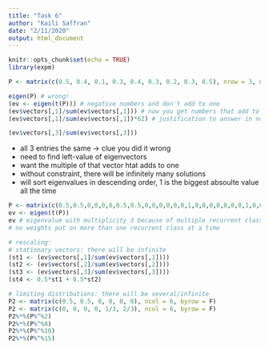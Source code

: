 ```yaml
---
title: "Task 6"
author: "Kaili Saffran"
date: "2/11/2020"
output: html_document
---
```


```r
knitr::opts_chunk$set(echo = TRUE)
library(expm)
```

```r
P <- matrix(c(0.5, 0.4, 0.1, 0.3, 0.4, 0.3, 0.2, 0.3, 0.5), nrow = 3, ncol = 3, byrow = T)

eigen(P) # wrong!
(ev <- eigen(t(P))) # negative numbers and don't add to one
(ev$vectors[,1]/sum(ev$vectors[,1])) # now you get numbers that add to one
(ev$vectors[,1]/sum(ev$vectors[,1])*62) # justification to answer in notes

(ev$vectors[,3]/sum(ev$vectors[,3]))
```
- all 3 entries the same -> clue you did it wrong
- need to find left-value of eigenvectors
- want the multiple of that vector htat adds to one
 - without constraint, there will be infinitely many solutions
- will sort eigenvalues in descending order, 1 is the biggest absoulte value all the time


```r
P <- matrix(c(0.5,0.5,0,0,0,0,0.5,0.5,0,0,0,0,0,0,1,0,0,0,0,0,0,0,1,0,0,0,0,0,0.2,0.8,0,0,0,0,0.4,0.6), nrow = 6, ncol = 6, byrow = T)
ev <- eigen(t(P))
ev # eigenvalue with multiplicity 3 because of multiple recurrent classes
# no weights put on more than one recurrent class at a time

# rescaling:
# stationary vectors: there will be infinite
(st1 <- (ev$vectors[,1]/sum(ev$vectors[,1])))
(st2 <- (ev$vectors[,2]/sum(ev$vectors[,2])))
(st3 <- (ev$vectors[,3]/sum(ev$vectors[,3])))
(st4 <- 0.5*st1 + 0.5*st2)

# limiting distributions: there will be several/infinite
P2 <- matrix(c(0.5, 0.5, 0, 0, 0, 0), ncol = 6, byrow = F)
P2 <- matrix(c(0, 0, 0, 0, 1/3, 2/3), ncol = 6, byrow = F)
P2%*%(P%^%2)
P2%*%(P%^%8)
P2%*%(P%^%10)
P2%*%(P%^%15)
```

